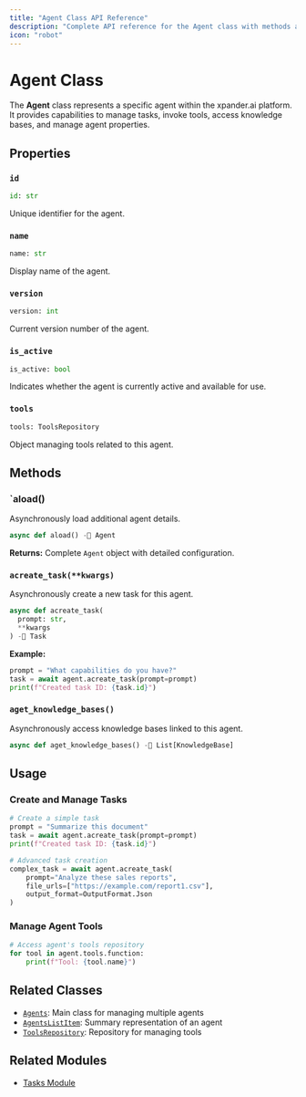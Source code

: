 ```yaml
---
title: "Agent Class API Reference"
description: "Complete API reference for the Agent class with methods and properties"
icon: "robot"
---
```


# Agent Class

The **Agent** class represents a specific agent within the xpander.ai platform. It provides capabilities to manage tasks, invoke tools, access knowledge bases, and manage agent properties.

## Properties

### `id`
```python
id: str
```
Unique identifier for the agent.

### `name`
```python
name: str
```
Display name of the agent.

### `version`
```python
version: int
```
Current version number of the agent.

### `is_active`
```python
is_active: bool
```
Indicates whether the agent is currently active and available for use.

### `tools`
```python
tools: ToolsRepository
```
Object managing tools related to this agent.

## Methods

### `aload()

Asynchronously load additional agent details.

```python
async def aload() - Agent
```

**Returns:** Complete `Agent` object with detailed configuration.

### `acreate_task(**kwargs)`

Asynchronously create a new task for this agent.

```python
async def acreate_task(
  prompt: str,
  **kwargs
) - Task
```

**Example:**
```python
prompt = "What capabilities do you have?"
task = await agent.acreate_task(prompt=prompt)
print(f"Created task ID: {task.id}")
```

### `aget_knowledge_bases()`

Asynchronously access knowledge bases linked to this agent.

```python
async def aget_knowledge_bases() - List[KnowledgeBase]
```

## Usage

### Create and Manage Tasks

```python
# Create a simple task
prompt = "Summarize this document"
task = await agent.acreate_task(prompt=prompt)
print(f"Created task ID: {task.id}")

# Advanced task creation
complex_task = await agent.acreate_task(
    prompt="Analyze these sales reports",
    file_urls=["https://example.com/report1.csv"],
    output_format=OutputFormat.Json
)
```

### Manage Agent Tools

```python
# Access agent's tools repository
for tool in agent.tools.function:
    print(f"Tool: {tool.name}")
```

## Related Classes

- [`Agents`](/sdk-reference/07-sdk/agents/api-reference): Main class for managing multiple agents
- [`AgentsListItem`](/sdk-reference/07-sdk/agents/api-reference/agents-list-item): Summary representation of an agent
- [`ToolsRepository`](/sdk-reference/07-sdk/tools/api-reference/tools-repository): Repository for managing tools

## Related Modules

- [Tasks Module](/sdk-reference/07-sdk/tasks)

